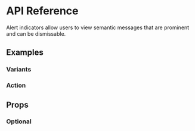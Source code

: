 # API Reference

Alert indicators allow users to view semantic messages that are prominent and can be dismissable.

<Preview name="alert" />

## Examples

### Variants

<Preview name="alert-variants" />

### Action

<Preview name="alert-action" />

## Props

### Optional

<PropsDocs name="alert" />
